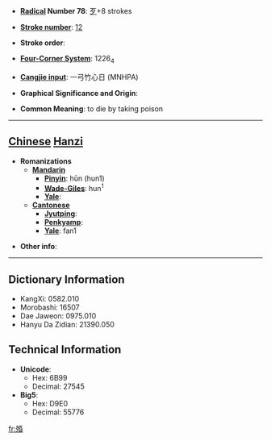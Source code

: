* '''[[Wiktionary:Chinese radical index| Radical]] Number 78''': [[Wiktionary:Chinese radical index 歹|歹]]+8 strokes

* '''[[Wiktionary:Chinese total strokes index|Stroke number]]''': [[Wiktionary:Chinese total strokes index 12|12]]

* '''Stroke order''': 

* '''[[Wiktionary:Chinese four corner index|Four-Corner System]]''': 1226<sub>4</sub>

* '''[[Wiktionary:Chinese Cangjie index|Cangjie input]]''': 一弓竹心日 (MNHPA)

* '''Graphical Significance and Origin''': 

* '''Common Meaning''': to die by taking poison

----

== [[Chinese]] [[Hanzi]] ==

* '''Romanizations'''
** '''[[Mandarin]]'''
*** '''[[Pinyin]]''': hūn (hun1)
*** '''[[Wade-Giles]]''': hun<sup>1</sup>
*** '''[[Yale]]''': 
** '''[[Cantonese]]'''
*** '''[[Jyutping]]''':
*** '''[[Penkyamp]]''': 
*** '''[[Yale]]''': fan1

* '''Other info''': 

----

== Dictionary Information ==

* KangXi: 0582.010
* Morobashi: 16507
* Dae Jaweon: 0975.010
* Hanyu Da Zidian: 21390.050

== Technical Information ==

* '''Unicode''':
** Hex: 6B99
** Decimal: 27545
* '''Big5''':
** Hex: D9E0
** Decimal: 55776

[[fr:殙]]